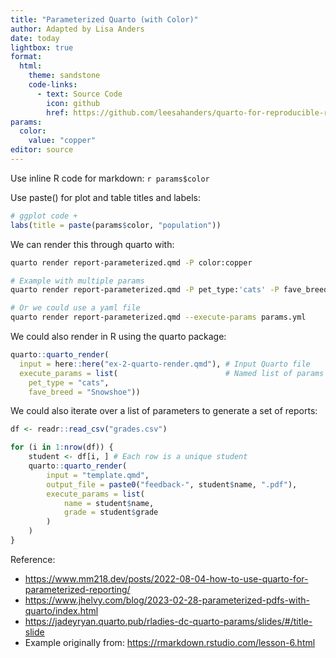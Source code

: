 ```yaml
---
title: "Parameterized Quarto (with Color)"
author: Adapted by Lisa Anders
date: today
lightbox: true
format:
  html:
    theme: sandstone
    code-links:
      - text: Source Code
        icon: github
        href: https://github.com/leesahanders/quarto-for-reproducible-reporting-demo/tree/main/content-examples/report-parameterized
params:
  color: 
    value: "copper"
editor: source
---
```


Use inline R code for markdown: `r params$color`

Use paste() for plot and table titles and labels: 

```r
# ggplot code +
labs(title = paste(params$color, "population"))
```


We can render this through quarto with: 

```bash
quarto render report-parameterized.qmd -P color:copper

# Example with multiple params
quarto render report-parameterized.qmd -P pet_type:'cats' -P fave_breed:'Snowshoe'

# Or we could use a yaml file
quarto render report-parameterized.qmd --execute-params params.yml
```

We could also render in R using the quarto package: 

```r
quarto::quarto_render(
  input = here::here("ex-2-quarto-render.qmd"), # Input Quarto file
  execute_params = list(                        # Named list of params
    pet_type = "cats",
    fave_breed = "Snowshoe"))
```


We could also iterate over a list of parameters to generate a set of reports: 

```r
df <- readr::read_csv("grades.csv")

for (i in 1:nrow(df)) {
    student <- df[i, ] # Each row is a unique student
    quarto::quarto_render(
        input = "template.qmd",
        output_file = paste0("feedback-", student$name, ".pdf"),
        execute_params = list(
            name = student$name,
            grade = student$grade
        )
    )
}
```

Reference: 

- <https://www.mm218.dev/posts/2022-08-04-how-to-use-quarto-for-parameterized-reporting/>
- <https://www.jhelvy.com/blog/2023-02-28-parameterized-pdfs-with-quarto/index.html> 
- <https://jadeyryan.quarto.pub/rladies-dc-quarto-params/slides/#/title-slide>
- Example originally from: <https://rmarkdown.rstudio.com/lesson-6.html> 

